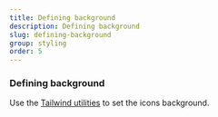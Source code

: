 ```yaml
---
title: Defining background
description: Defining background
slug: defining-background
group: styling
order: 5
---
```


### Defining background

Use the [Tailwind utilities](https://tailwindcss.com/docs/background-attachment) to set the icons background.
